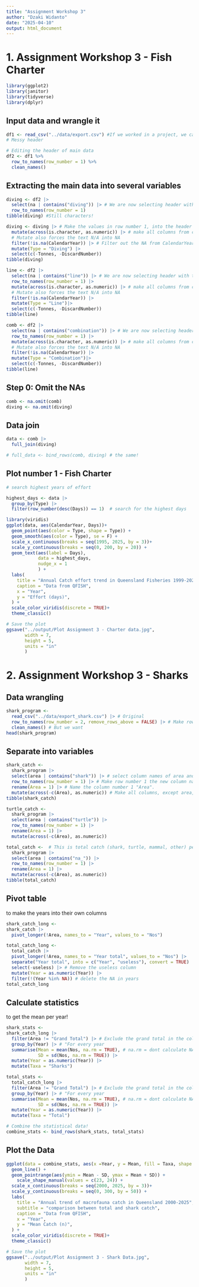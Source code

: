 ```yaml
---
title: "Assignment Workshop 3"
author: "Dzaki Widanto"
date: "2025-04-10"
output: html_document
---
```


# 1. Assignment Workshop 3 - Fish Charter
```r
library(ggplot2)
library(janitor)
library(tidyverse)
library(dplyr)
```

## Input data and wrangle it
```r
df1 <- read_csv("../data/export.csv") #If we worked in a project, we can do it like this
# Messy header

# Editing the header of main data
df2 <- df1 %>% 
  row_to_names(row_number = 1) %>%
  clean_names()

```
## Extracting the main data into several variables
```r
diving <- df2 |>
  select(na | contains("diving")) |> # We are now selecting header with the name na and contains word "diving"
  row_to_names(row_number = 1) 
tibble(diving) #Still characters!

diving <- diving |> # Make the values in row number 1, into the header of columns!
  mutate(across(is.character, as.numeric)) |> # make all columns from character into doubles!
  # Mutate also forces the text N/A into NA
  filter(!is.na(CalendarYear)) |> # Filter out the NA from CalendarYear
  mutate(Type = "Diving") |>
  select(c(-Tonnes, -DiscardNumber))
tibble(diving)

line <- df2 |>
  select(na | contains("line")) |> # We are now selecting header with the name na and contains word "diving"
  row_to_names(row_number = 1) |>
  mutate(across(is.character, as.numeric)) |> # make all columns from character into doubles!
  # Mutate also forces the text N/A into NA
  filter(!is.na(CalendarYear)) |>
  mutate(Type = "Line")|>
  select(c(-Tonnes, -DiscardNumber))
tibble(line)

comb <- df2 |>
  select(na | contains("combination")) |> # We are now selecting header with the name na and contains word "diving"
  row_to_names(row_number = 1) |>
  mutate(across(is.character, as.numeric)) |> # make all columns from character into doubles!
  # Mutate also forces the text N/A into NA
  filter(!is.na(CalendarYear)) |>
  mutate(Type = "Combination")|>
  select(c(-Tonnes, -DiscardNumber))
tibble(line)
```

## Step 0: Omit the NAs
```r
comb <- na.omit(comb)
diving <- na.omit(diving)
```

## Data join
```r
data <- comb |>
  full_join(diving)

# full_data <- bind_rows(comb, diving) # the same!
```
## Plot number 1 - Fish Charter
```r
# search highest years of effort

highest_days <- data |>
  group_by(Type) |>
  filter(row_number(desc(Days)) == 1)  # search for the highest days

library(viridis)
ggplot(data, aes(CalendarYear, Days))+
  geom_point(aes(color = Type, shape = Type)) +
  geom_smooth(aes(color = Type), se = F) +
  scale_x_continuous(breaks = seq(1995, 2025, by = 3))+
  scale_y_continuous(breaks = seq(0, 200, by = 20)) +
  geom_text(aes(label = Days),
            data = highest_days,
            nudge_x = 1
            ) +
  labs(
    title = "Annual Catch effort trend in Queensland Fisheries 1999-2025",
    caption = "Data from QFISH",
    x = "Year",
    y = "Effort (days)",
  ) +
  scale_color_viridis(discrete = TRUE)+
  theme_classic()

# Save the plot
ggsave("../output/Plot Assignment 3 - Charter data.jpg",
       width = 7,
       height = 5,
       units = "in"
       )
```

# 2. Assignment Workshop 3 - Sharks

## Data wrangling
```r
shark_program <- 
  read_csv("../data/export_shark.csv") |> # Original
  row_to_names(row_number = 2, remove_rows_above = FALSE) |> # Make row number 2 as column names
  clean_names() # But we want 
head(shark_program)
```
## Separate into variables
```r
shark_catch <- 
  shark_program |>
  select(area | contains("shark")) |> # select column names of area and contains shark
  row_to_names(row_number = 1) |> # Make row number 1 the new column names
  rename(Area = 1) |> # Name the column number 1 "Area".
  mutate(across(-c(Area), as.numeric)) # Make all columns, except area, as numeric
tibble(shark_catch)

turtle_catch <- 
  shark_program |>
  select(area | contains("turtle")) |>
  row_to_names(row_number = 1) |>
  rename(Area = 1) |>
  mutate(across(-c(Area), as.numeric)) 

total_catch <-  # This is total catch (shark, turtle, mammal, other) per area per year!
  shark_program |>
  select(area | contains("na_")) |>
  row_to_names(row_number = 1) |>
  rename(Area = 1) |>
  mutate(across(-c(Area), as.numeric))
tibble(total_catch)  
```
## Pivot table
to make the years into their own columns
```r
shark_catch_long <- 
shark_catch |>
  pivot_longer(!Area, names_to = "Year", values_to = "Nos")

total_catch_long <-
  total_catch |>
  pivot_longer(!Area, names_to = "Year total", values_to = "Nos") |>
  separate("Year total", into = c("Year", "useless"), convert = TRUE) |>
  select(-useless) |> # Remove the useless column
  mutate(Year = as.numeric(Year)) |>
  filter(!(Year %in% NA)) # delete the NA in years
total_catch_long           

```

## Calculate statistics
to get the mean per year!
```r
shark_stats <- 
shark_catch_long |>
  filter(Area != "Grand Total") |> # Exclude the grand total in the column area
  group_by(Year) |> # "For every year
  summarise(Mean = mean(Nos, na.rm = TRUE), # na.rm = dont calculate NA values
            SD = sd(Nos, na.rm = TRUE)) |>
  mutate(Year = as.numeric(Year)) |>
  mutate(Taxa = "Sharks")

total_stats <-
  total_catch_long |>
  filter(Area != "Grand Total") |> # Exclude the grand total in the column area
  group_by(Year) |> # "For every year
  summarise(Mean = mean(Nos, na.rm = TRUE), # na.rm = dont calculate NA values
            SD = sd(Nos, na.rm = TRUE)) |>
  mutate(Year = as.numeric(Year)) |>
  mutate(Taxa = "Total")

# Combine the statistical data!
combine_stats <- bind_rows(shark_stats, total_stats)
```

## Plot the Data
```r
ggplot(data = combine_stats, aes(x =Year, y = Mean, fill = Taxa, shape = Taxa), colour = "black") +
  geom_line() +
  geom_pointrange(aes(ymin = Mean - SD, ymax = Mean + SD)) +
    scale_shape_manual(values = c(23, 24)) +
  scale_x_continuous(breaks = seq(2000, 2025, by = 3))+
  scale_y_continuous(breaks = seq(0, 300, by = 50)) +
  labs(
    title = "Annual trend of macrofauna catch in Queensland 2000-2025",
    subtitle = "comparison between total and shark catch",
    caption = "Data from QFISH",
    x = "Year",
    y = "Mean Catch (n)",
  ) +
  scale_color_viridis(discrete = TRUE)+
  theme_classic()

# Save the plot
ggsave("../output/Plot Assignment 3 - Shark Data.jpg",
       width = 7,
       height = 5,
       units = "in"
       )

```